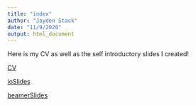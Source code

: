 ```yaml
---
title: "index"
author: "Jayden Stack"
date: "11/9/2020"
output: html_document
---
```


Here is my CV as well as the self introductory slides I created!

[CV](JaydenCV.pdf)

[ioSlides](ioSlides.Rmd)

[beamerSlides](BeamerSlides.Rnw)
